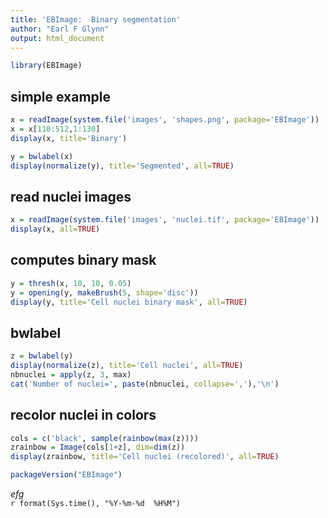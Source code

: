 ```yaml
---
title: 'EBImage:  Binary segmentation'
author: "Earl F Glynn"
output: html_document
---
```



```r
library(EBImage)
```

## simple example
```r
x = readImage(system.file('images', 'shapes.png', package='EBImage'))
x = x[110:512,1:130]
display(x, title='Binary')
```

```r
y = bwlabel(x)
display(normalize(y), title='Segmented', all=TRUE)
```

## read nuclei images
```r
x = readImage(system.file('images', 'nuclei.tif', package='EBImage'))
display(x, all=TRUE)
```

## computes binary mask
```r
y = thresh(x, 10, 10, 0.05)
y = opening(y, makeBrush(5, shape='disc'))
display(y, title='Cell nuclei binary mask', all=TRUE)
```

## bwlabel
```r
z = bwlabel(y)
display(normalize(z), title='Cell nuclei', all=TRUE)
nbnuclei = apply(z, 3, max)
cat('Number of nuclei=', paste(nbnuclei, collapse=','),'\n')
```

## recolor nuclei in colors
```r
cols = c('black', sample(rainbow(max(z))))
zrainbow = Image(cols[1+z], dim=dim(z))
display(zrainbow, title='Cell nuclei (recolored)', all=TRUE)
```


```r
packageVersion("EBImage")
```

*efg*  
`r format(Sys.time(), "%Y-%m-%d  %H%M")`  